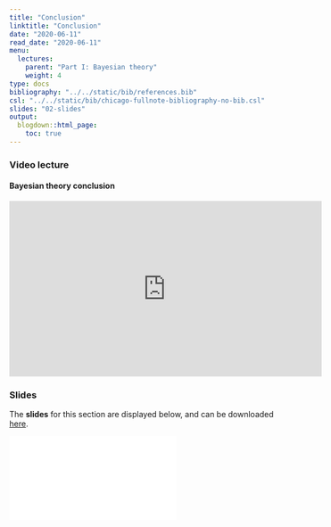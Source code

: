 ```yaml
---
title: "Conclusion"
linktitle: "Conclusion"
date: "2020-06-11"
read_date: "2020-06-11"
menu:
  lectures:
    parent: "Part I: Bayesian theory"
    weight: 4
type: docs
bibliography: "../../static/bib/references.bib"
csl: "../../static/bib/chicago-fullnote-bibliography-no-bib.csl"
slides: "02-slides"
output:
  blogdown::html_page:
    toc: true
---
```


### Video lecture

#### Bayesian theory conclusion
<iframe width="560" height="315" src="https://www.youtube.com/embed/uyOodqQRnsU" frameborder="0" allow="accelerometer; autoplay; encrypted-media; gyroscope; picture-in-picture" allowfullscreen></iframe>

### Slides

The **slides** for this section are displayed below, and can be downloaded [here](/slides/slidesTheoryConclusion.pdf).

<html>
<body>
  <object data="/slides/slidesTheoryConclusion.pdf##view=fit" type="application/pdf" width="420" height="237">
        <embed src="/slides/slidesTheoryConclusion.pdf##view=fit" type="application/pdf"/>
  </object>
</html>
</body>